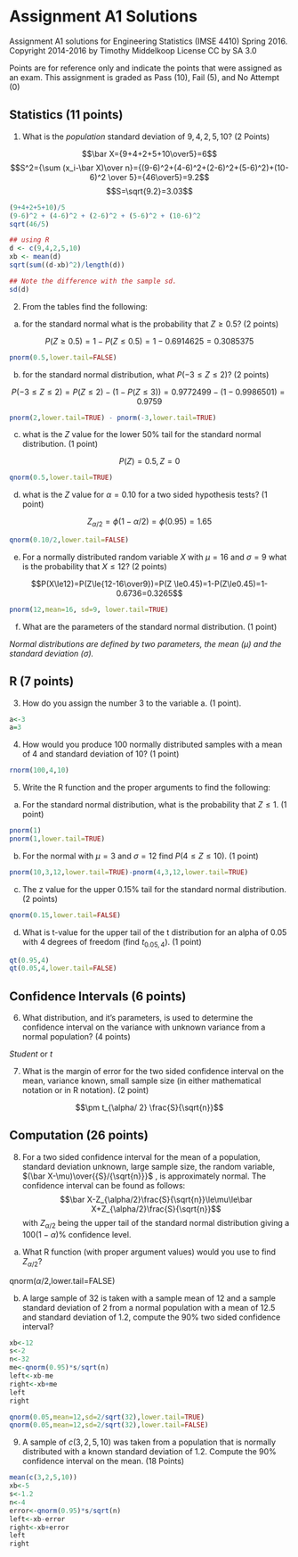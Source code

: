 # Assignment A1 Solutions 
Assignment A1 solutions for Engineering Statistics (IMSE 4410) Spring 2016.
Copyright 2014-2016 by Timothy Middelkoop License CC by SA 3.0

Points are for reference only and indicate the points that were assigned as an exam.  This assignment is graded as Pass (10), Fail (5), and No Attempt (0)

## Statistics (11 points)

1. What is the *population* standard deviation of $9, 4, 2, 5, 10$? (2 Points)

$$\bar X={9+4+2+5+10\over5}=6$$
$$S^2={\sum (x_i-\bar X)\over n}={(9-6)^2+(4-6)^2+(2-6)^2+(5-6)^2)+(10-6)^2 \over 5}={46\over5}=9.2$$
$$S=\sqrt{9.2}=3.03$$

```r
(9+4+2+5+10)/5
(9-6)^2 + (4-6)^2 + (2-6)^2 + (5-6)^2 + (10-6)^2
sqrt(46/5) 

## using R
d <- c(9,4,2,5,10)
xb <- mean(d)
sqrt(sum((d-xb)^2)/length(d))

## Note the difference with the sample sd.
sd(d)
```

2.  From the tables find the following:

a. for the standard normal what is the probability that $Z \ge 0.5$? (2 points)

$$P(Z \ge 0.5)=1-P(Z \le 0.5)=1-0.6914625=0.3085375$$

```r
pnorm(0.5,lower.tail=FALSE)
```

b.  for the standard normal distribution, what $P(-3 \le Z \le 2)$? (2 points)

$$P(-3 \le Z \le 2)=P(Z \le 2)-(1-P(Z \le 3))=0.9772499-(1-0.9986501)=0.9759$$

```r
pnorm(2,lower.tail=TRUE) - pnorm(-3,lower.tail=TRUE)
```

c.  what is the $Z$ value for the lower $50\%$ tail for the standard normal distribution. (1 point)

$$P(Z)=0.5, Z=0$$

```r
qnorm(0.5,lower.tail=TRUE)
```


d.  what is the $Z$ value for $\alpha=0.10$ for a two sided hypothesis tests? (1 point)

$$Z_{\alpha/2}=\phi(1-{\alpha/2})=\phi(0.95)=1.65$$

```r
qnorm(0.10/2,lower.tail=FALSE)
```

e.  For a normally distributed random variable $X$ with $\mu= 16$ and $\sigma = 9$ what is the probability that $X \le 12$? (2 points)

$$P(X\le12)=P(Z\le{12-16\over9})=P(Z \le0.45)=1-P(Z\le0.45)=1-0.6736=0.3265$$

```r
pnorm(12,mean=16, sd=9, lower.tail=TRUE)
```


f.  What are the parameters of the standard normal distribution. (1 point)

*Normal distributions are defined by two parameters, the mean $(\mu)$ and the standard deviation $(\sigma)$.*

## R (7 points)

3.  How do you assign the number $3$ to the variable a. (1 point).


```r
a<-3
a=3
```

4.  How would you produce $100$ normally distributed samples with a mean of $4$ and standard deviation of $10$? (1 point)

```r
rnorm(100,4,10)
```

5.  Write the R function and the proper arguments to find the following:

a.	For the standard normal distribution, what is the probability that $Z\le 1$. (1 point)

```r
pnorm(1)
pnorm(1,lower.tail=TRUE)
```

b.  For the normal with $\mu=3$ and $\sigma=12$ find $P(4\le Z \le 10)$.  (1 point)

```r
pnorm(10,3,12,lower.tail=TRUE)-pnorm(4,3,12,lower.tail=TRUE)
```

c.  The z value for the upper $0.15\%$ tail for the standard normal distribution. (2 points)

```r
qnorm(0.15,lower.tail=FALSE)
```

d. What is t-value for the upper tail of the t distribution for an alpha of $0.05$ with $4$ degrees of freedom (find $t_{0.05,4}$). (1 point)

```r
qt(0.95,4)
qt(0.05,4,lower.tail=FALSE)
```

## Confidence Intervals (6 points)

6.  What distribution, and it's parameters, is used to determine the confidence interval on the variance with unknown variance from a normal population? (4 points)

*Student* or *t*

7.  What is the margin of error for the two sided confidence interval on the mean, variance known, small sample size (in either mathematical notation or in R notation). (2 point)

$$\pm t_{\alpha/ 2} \frac{S}{\sqrt{n}}$$

## Computation (26 points)

8. For a two sided confidence interval for the mean of a population, standard deviation unknown, large sample size, the random variable, $(\bar X-\mu)\over{{S}/{\sqrt{n}}}$ , is approximately normal. The confidence interval can be found as follows: 
$$\bar X-Z_{\alpha/2}\frac{S}{\sqrt{n}}\le\mu\le\bar X+Z_{\alpha/2}\frac{S}{\sqrt{n}}$$ 
with $Z_{\alpha/2}$ being the upper tail of the standard normal distribution giving a $100(1-\alpha)\%$ confidence level.

a. What R function (with proper argument values) would you use to find $Z_{\alpha/2}$?

qnorm($\alpha/2$,lower.tail=FALSE)

b. A large sample of $32$ is taken with a sample mean of $12$ and a sample standard deviation of $2$ from a normal population with a mean of $12.5$ and standard deviation of $1.2$, compute the $90\%$ two sided confidence interval?

```r
xb<-12
s<-2
n<-32
me<-qnorm(0.95)*s/sqrt(n)
left<-xb-me
right<-xb+me
left
right
```

```r
qnorm(0.05,mean=12,sd=2/sqrt(32),lower.tail=TRUE)
qnorm(0.05,mean=12,sd=2/sqrt(32),lower.tail=FALSE)
```

9.  A sample of $c(3,2,5,10)$ was taken from a population that is normally distributed with a known standard deviation of $1.2$.  Compute the $90\%$ confidence interval on the mean. (18 Points)

```r
mean(c(3,2,5,10))
xb<-5
s<-1.2
n<-4
error<-qnorm(0.95)*s/sqrt(n)
left<-xb-error
right<-xb+error
left
right
```




